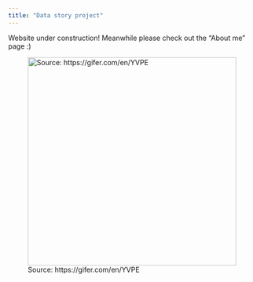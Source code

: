 ```yaml
---
title: "Data story project"
---
```


Website under construction! Meanwhile please check out the "About me" page :)

![Source: https://gifer.com/en/YVPE](construction.gif){fig-align="left" width="424"}

